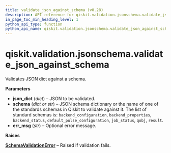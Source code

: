 ```yaml
---
title: validate_json_against_schema (v0.28)
description: API reference for qiskit.validation.jsonschema.validate_json_against_schema in qiskit v0.28
in_page_toc_min_heading_level: 1
python_api_type: function
python_api_name: qiskit.validation.jsonschema.validate_json_against_schema
---
```


<span id="qiskit-validation-jsonschema-validate-json-against-schema" />

# qiskit.validation.jsonschema.validate\_json\_against\_schema

<Function id="qiskit.validation.jsonschema.validate_json_against_schema" isDedicatedPage={true} github="https://github.com/qiskit/qiskit/tree/stable/0.18/qiskit/validation/jsonschema/schema_validation.py" signature="validate_json_against_schema(json_dict, schema, err_msg=None)">
  Validates JSON dict against a schema.

  **Parameters**

  *   **json\_dict** (*dict*) – JSON to be validated.
  *   **schema** (*dict or str*) – JSON schema dictionary or the name of one of the standards schemas in Qiskit to validate against it. The list of standard schemas is: `backend_configuration`, `backend_properties`, `backend_status`, `default_pulse_configuration`, `job_status`, `qobj`, `result`.
  *   **err\_msg** (*str*) – Optional error message.

  **Raises**

  [**SchemaValidationError**](qiskit.validation.jsonschema.SchemaValidationError "qiskit.validation.jsonschema.SchemaValidationError") – Raised if validation fails.
</Function>

